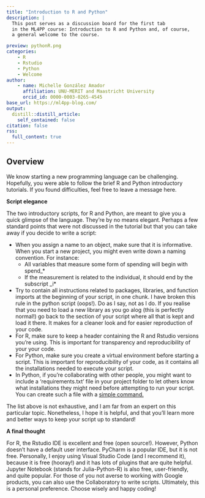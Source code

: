 ```yaml
---
title: "Introduction to R and Python"
description: |
  This post serves as a discussion board for the first tab
  in the ML4PP course: Introduction to R and Python and, of course,
  a general welcome to the course.

preview: pythonR.png
categories:
    - R
    - Rstudio
    - Python
    - Welcome
author:
    - name: Michelle González Amador
      affiliation: UNU-MERIT and Maastricht University
      orcid_id: 0000-0003-0265-4545
base_url: https://ml4pp-blog.com/
output:
  distill::distill_article:
    self_contained: false
citation: false
rss:
  full_content: true
---
```


## Overview

We know starting a new programming language can be challenging. Hopefully, you were able to follow the brief R and Python introductory tutorials. If you found difficulties, feel free to leave a message here.

**Script elegance**

The two introductory scripts, for R and Python, are meant to give you a quick glimpse of the language. They're by no means elegant. Perhaps a few standard points that were not discussed in the tutorial but that you can take away if you decide to write a script:

+ When you assign a name to an object, make sure that it is informative. When you start a new project, you might even write down a naming convention. For instance: 
    + All variables that measure some form of spending will begin with spend_*
    + If the measurement is related to the individual, it should end by the subscript _i*
+ Try to contain all instructions related to packages, libraries, and function imports at the beginning of your script, in one chunk. I have broken this rule in the python script (oops!). Do as I say, not as I do. If you realise that you need to load a new library as you go alog (this is perfectly normal!) go back to the section of your script where all that is kept and load it there. It makes for a cleaner look and for easier reproduction of your code. 
+ For R, make sure to keep a header containing the R and Rstudio versions you're using. This is important for transparency and reproducibility of your your code. 
+ For Python, make sure you create a virtual environment before starting a script. This is important for reproducibility of your code, as it contains all the installations needed to execute your script. 
+ In Python, if you're collaborating with other people, you might want to include a 'requirements.txt' file in your project folder to let others know what installations they might need before attempting to run your script. You can create such a file with a [simple command.](https://pip.pypa.io/en/stable/cli/pip_freeze/)

The list above is not exhaustive, and I am far from an expert on this particular topic. Nonetheless, I hope it is helpful, and that you'll learn more and better ways to keep your script up to standard! 

**A final thought**

For R, the Rstudio IDE is excellent and free (open source!). However, Python doesn't have a default user interface. PyCharm is a popular IDE, but it is not free. Personally, I enjoy using Visual Studio Code (and I recommend it), because it is free (hooray!) and it has lots of plugins that are quite helpful. Jupyter Notebook (stands for Julia-Python-R) is also free, user-friendly, and quite popular. For those of you not averse to working with Google products, you can also use the Collaboratory to write scripts. Ultimately, this is a personal preference. Choose wisely and happy coding! 